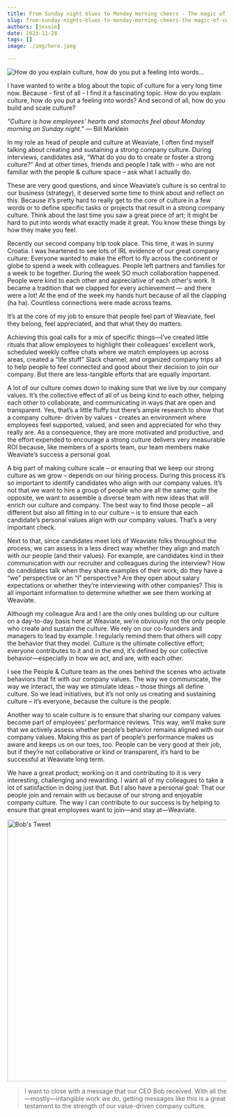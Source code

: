 ```yaml
---
title: From Sunday night blues to Monday morning cheers - The magic of company culture
slug: from-sunday-nights-blues-to-monday-morning-cheers-the magic-of-company-culture
authors: [jessie]
date: 2023-11-28
tags: []
image: ./img/hero.jpeg

---
```

![How do you explain culture, how do you put a feeling into words...](./img/hero.jpeg)

<!-- truncate -->


I have wanted to write a blog about the topic of culture for a very long time now. Because - first of all - I find it a fascinating topic. How do you explain culture, how do you put a feeling into words? And second of all, how do you build and scale culture? 

_"Culture is how employees' hearts and stomachs feel about Monday morning on Sunday night."_ — Bill Marklein

In my role as head of people and culture at Weaviate, I often find myself talking about creating and sustaining a strong company culture. During interviews, candidates ask, “What do you do to create or foster a strong culture?” And at other times, friends and people I talk with – who are not familiar with the people & culture space – ask what I actually do.

These are very good questions, and since Weaviate’s culture is so central to our business (strategy), it deserved some time to think about and reflect on this. Because it’s pretty hard to really get to the core of culture in a few words or to define specific tasks or projects that result in a strong company culture. Think about the last time you saw a great piece of art; it might be hard to put into words what exactly made it great. You know these things by how they make you feel. 

Recently our second company trip took place. This time, it was in sunny Croatia. I was heartened to see lots of IRL evidence of our great company culture:
Everyone wanted to make the effort to fly across the continent or globe to spend a week with colleagues.
People left partners and families for a week to be together.
During the week SO much collaboration happened.
People were kind to each other and appreciative of each other's work. 
It became a tradition that we clapped for every achievement — and there were a lot! At the end of the week my hands hurt because of all the clapping (ha ha).
Countless connections were made across teams.

It’s at the core of my job to ensure that people feel part of Weaviate, feel they belong, feel appreciated, and that what they do matters. 

Achieving this goal calls for a mix of specific things—I’ve created little rituals that allow employees to highlight their colleagues’ excellent work, scheduled weekly coffee chats where we match employees up across areas, created a “life stuff” Slack channel, and organized company trips all to help people to feel connected and good about their decision to join our company. But there are less-tangible efforts that are equally important. 

A lot of our culture comes down to making sure that we live by our company values. It’s the collective effect of all of us being kind to each other, helping each other to collaborate, and communicating in ways that are open and transparent. Yes, that’s a little fluffy but there’s ample research to show that a company culture- driven by values -  creates an environment where employees feel supported, valued, and seen and appreciated for who they really are. As a consequence, they are more motivated and productive, and the effort expended to encourage a strong culture delivers very measurable ROI because, like members of a sports team, our team members make Weaviate’s success a personal goal.

A big part of making culture scale – or ensuring that we keep our strong culture as we grow – depends on our hiring process. During this process it’s so important to identify candidates who align with our company values. It’s not that we want to hire a group of people who are all the same; quite the opposite, we want to assemble a diverse team with new ideas that will enrich our culture and company. The best way to find those people – all different but also all fitting in to our culture – is to ensure that each candidate’s personal values align with our company values. That’s a very important check.

Next to that, since candidates meet lots of Weaviate folks throughout the process, we can assess in a less direct way whether they align and match with our people (and their values). For example, are candidates kind in their communication with our recruiter and colleagues during the interview? How do candidates talk when they share examples of their work; do they have a “we” perspective or an “I” perspective?  Are they open about salary expectations or whether they’re interviewing with other companies? This is all important information to determine whether we see them working at Weaviate.

Although my colleague Ara and I are the only ones building up our culture on a day-to-day basis here at Weaviate, we’re obviously not the only people who create and sustain the culture. We rely on our co-founders and managers to lead by example. I regularly remind them that others will copy the behavior that they model. Culture is the ultimate collective effort; everyone contributes to it and in the end, it’s defined by our collective behavior—especially in how we act, and are, with each other. 

I see the People & Culture team as the ones behind the scenes who activate behaviors that fit with our company values. The way we communicate, the way we interact, the way we stimulate ideas – those things all define culture. So we lead initiatives, but it’s not only us creating and sustaining culture – it’s everyone, because the culture is the people.

Another way to scale culture is to ensure that sharing our company values become part of employees’ performance reviews. This way, we’ll make sure that we actively assess whether people’s behavior remains aligned with our company values. Making this as part of people’s performance makes us aware and keeps us on our toes, too. People can be very good at their job, but if they’re not collaborative or kind or transparent, it’s hard to be successful at Weaviate long term.  

We have a great product; working on it and contributing to it is very interesting, challenging and rewarding. I want all of my colleagues to take a lot of satisfaction in doing just that. But I also have a personal goal: That our people join and remain with us because of our strong and enjoyable company culture. The way I can contribute to our success is by helping to ensure that great employees want to join—and stay at—Weaviate. 

<div style={{ display: 'flex', justifyContent: 'center', alignItems: 'center',marginTop: '10px', marginBottom: '60px'}}>
  <img src={bobTweet} width="600" alt="Bob's Tweet" />
</div>



> I want to close with a message that our CEO Bob received. With all the —mostly—intangible work we do, getting messages like this is a great testament to the strength of our value-driven company culture.



<StayConnected />

